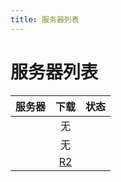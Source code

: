 ```yaml
---
title: 服务器列表
---
```



# 服务器列表

|                                            服务器                                             | 下载 | 状态                                               |
| :-------------------------------------------------------------------------------------------: | :--: | -------------------------------------------------- |
|  <CopyToClipboard title="点击复制服务器地址" show="pure" content="pure.mc.asyncraft.club" />  |  无  | <ServerStatus address="pure.mc.asyncraft.club" />  |
| <CopyToClipboard title="点击复制服务器地址" show="games" content="games.mc.asyncraft.club" /> |  无  | <ServerStatus address="games.mc.asyncraft.club" /> |
| <CopyToClipboard title="点击复制服务器地址" show="atm9" content="atm.mc.asyncraft.club" /> |  [R2](https://asc-r2.tmpcf.top)  | <ServerStatus address="atm.mc.asyncraft.club" /> |
